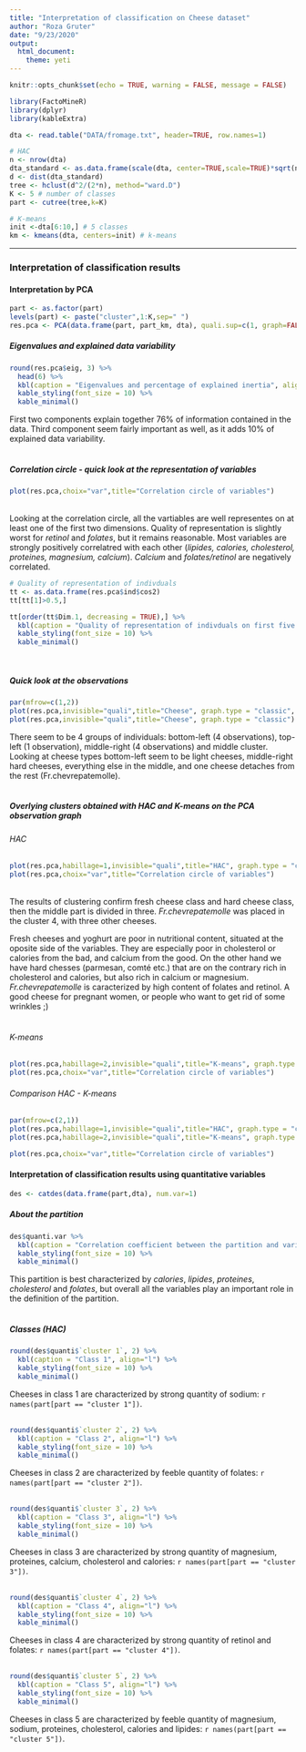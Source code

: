 ```yaml
---
title: "Interpretation of classification on Cheese dataset"
author: "Roza Gruter"
date: "9/23/2020"
output:
  html_document:
    theme: yeti
---
```


```r
knitr::opts_chunk$set(echo = TRUE, warning = FALSE, message = FALSE)
```

```r
library(FactoMineR)
library(dplyr)
library(kableExtra)
```

```r
dta <- read.table("DATA/fromage.txt", header=TRUE, row.names=1)

# HAC
n <- nrow(dta)
dta_standard <- as.data.frame(scale(dta, center=TRUE,scale=TRUE)*sqrt(n/(n-1)))
d <- dist(dta_standard)
tree <- hclust(d^2/(2*n), method="ward.D")
K <- 5 # number of classes
part <- cutree(tree,k=K)

# K-means
init <-dta[6:10,] # 5 classes
km <- kmeans(dta, centers=init) # k-means
```

***
### Interpretation of classification results
#### Interpretation by PCA
```r
part <- as.factor(part)
levels(part) <- paste("cluster",1:K,sep=" ")
res.pca <- PCA(data.frame(part, part_km, dta), quali.sup=c(1, graph=FALSE)) # normalized PCA
```

##### Eigenvalues and explained data variability
```r
round(res.pca$eig, 3) %>%
  head(6) %>%
  kbl(caption = "Eigenvalues and percentage of explained inertia", align="l") %>%
  kable_styling(font_size = 10) %>%
  kable_minimal()
```
First two components explain together 76% of information contained in the data. Third component seem fairly important as well, as it adds 10% of explained data variability.
\
\

##### Correlation circle - quick look at the representation of variables
```r
plot(res.pca,choix="var",title="Correlation circle of variables")
```
\
Looking at the correlation circle, all the vartiables are well representes on at least one of the first two dimensions. Quality of representation is slightly worst for _retinol_ and _folates_, but it remains reasonable.
Most variables are strongly positively correlatred with each other (_lipides, calories, cholesterol, proteines, magnesium, calcium_). _Calcium_ and _folates/retinol_ are negatively correlated.

```r
# Quality of representation of indivduals
tt <- as.data.frame(res.pca$ind$cos2)
tt[tt[1]>0.5,]

tt[order(tt$Dim.1, decreasing = TRUE),] %>%
  kbl(caption = "Quality of representation of indivduals on first five dimensions", align="l") %>%
  kable_styling(font_size = 10) %>%
  kable_minimal()
```
\

##### Quick look at the observations
```r
par(mfrow=c(1,2))
plot(res.pca,invisible="quali",title="Cheese", graph.type = "classic", label="none")
plot(res.pca,invisible="quali",title="Cheese", graph.type = "classic")
```
There seem to be 4 groups of individuals: bottom-left (4 observations), top-left (1 observation), middle-right (4 observations) and middle cluster. Looking at cheese types bottom-left seem to be light cheeses, middle-right hard cheeses, everything else in the middle, and one cheese detaches from the rest (Fr.chevrepatemolle).
\
\

##### Overlying clusters obtained with HAC and K-means on the PCA observation graph
###### HAC
```r
plot(res.pca,habillage=1,invisible="quali",title="HAC", graph.type = "classic")
plot(res.pca,choix="var",title="Correlation circle of variables")
```
\
The results of clustering confirm fresh cheese class and hard cheese class, then the middle part is divided in three. _Fr.chevrepatemolle_ was placed in the cluster 4, with three other cheeses.

Fresh cheeses and yoghurt are poor in nutritional content, situated at the oposite side of the variables. They are especially poor in cholesterol or calories from the bad, and calcium from the good. On the other hand we have hard chesses (parmesan, comté etc.) that are on the contrary rich in cholesterol and calories, but also rich in calcium or magnesium.
_Fr.chevrepatemolle_ is caracterized by high content of folates and retinol. A good cheese for pregnant women, or people who want to get rid of some wrinkles ;)
\
\

###### K-means
```r
plot(res.pca,habillage=2,invisible="quali",title="K-means", graph.type = "classic")
plot(res.pca,choix="var",title="Correlation circle of variables")
```


###### Comparison HAC - K-means
```r
par(mfrow=c(2,1))
plot(res.pca,habillage=1,invisible="quali",title="HAC", graph.type = "classic")
plot(res.pca,habillage=2,invisible="quali",title="K-means", graph.type = "classic")
```
```r
plot(res.pca,choix="var",title="Correlation circle of variables")
```


#### Interpretation of classification results using quantitative variables 
```r
des <- catdes(data.frame(part,dta), num.var=1)
```

##### About the partition
```r
des$quanti.var %>%
  kbl(caption = "Correlation coefficient between the partition and variables", align="l") %>%
  kable_styling(font_size = 10) %>%
  kable_minimal()
```
This partition is best characterized by _calories_, _lipides_, _proteines_, _cholesterol_ and _folates_, but overall all the variables play an important role in the definition of the partition.
\
\

##### Classes (HAC)
```r
round(des$quanti$`cluster 1`, 2) %>%
  kbl(caption = "Class 1", align="l") %>%
  kable_styling(font_size = 10) %>%
  kable_minimal()
```
Cheeses in class 1 are characterized by strong quantity of sodium: `r names(part[part == "cluster 1"])`.
\
\

```r
round(des$quanti$`cluster 2`, 2) %>%
  kbl(caption = "Class 2", align="l") %>%
  kable_styling(font_size = 10) %>%
  kable_minimal()
```
Cheeses in class 2 are characterized by feeble quantity of folates: `r names(part[part == "cluster 2"])`.
\
\

```r
round(des$quanti$`cluster 3`, 2) %>%
  kbl(caption = "Class 3", align="l") %>%
  kable_styling(font_size = 10) %>%
  kable_minimal()
```
Cheeses in class 3 are characterized by strong quantity of magnesium, proteines, calcium, cholesterol and calories: `r names(part[part == "cluster 3"])`.
\
\

```r
round(des$quanti$`cluster 4`, 2) %>%
  kbl(caption = "Class 4", align="l") %>%
  kable_styling(font_size = 10) %>%
  kable_minimal()
```
Cheeses in class 4 are characterized by strong quantity of retinol and folates: `r names(part[part == "cluster 4"])`.
\
\

```r
round(des$quanti$`cluster 5`, 2) %>%
  kbl(caption = "Class 5", align="l") %>%
  kable_styling(font_size = 10) %>%
  kable_minimal()
```

Cheeses in class 5 are characterized by feeble quantity of magnesium, sodium, proteines, cholesterol, calories and lipides: `r names(part[part == "cluster 5"])`.
\
\









